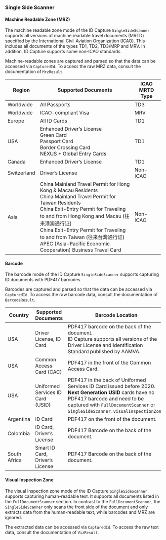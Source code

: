 ### Single Side Scanner

#### Machine Readable Zone (MRZ)

The machine readable zone mode of the ID Capture `SingleSideScanner` supports all versions of machine readable travel documents (MRTD) specified by the International Civil Aviation Organization (ICAO). This includes all documents of the types TD1, TD2, TD3/MRP and MRV. In addition, ID Capture supports some non-ICAO standards. 

Machine-readable zones are captured and parsed so that the data can be accessed via `CapturedId`. To access the raw MRZ data, consult the documentation of `MrzResult`.

| Region      | Supported Documents | ICAO MRTD Type |
|-------------|-------------------|----------------|
| Worldwide   | All Passports | TD3 |
| Worldwide   | ICAO-compliant Visa | MRV |
| Europe      | All ID Cards | TD1 |
| USA         | Enhanced Driver’s License<br/>Green Card<br/>Passport Card<br/>Border Crossing Card<br/>NEXUS + Global Entry Cards | TD1 |
| Canada      | Enhanced Driver’s License | TD1 |
| Switzerland | Driver’s License | Non-ICAO |
| Asia        | China Mainland Travel Permit for Hong Kong & Macau Residents<br/>China Mainland Travel Permit for Taiwan Residents<br/>China Exit-Entry Permit for Traveling to and from Hong Kong and Macau (往来港澳通行证)<br/>China Exit-Entry Permit for Traveling to and from Taiwan (往来台灣通行证)<br/>APEC (Asia-Pacific Economic Cooperation) Business Travel Card | Non-ICAO |


#### Barcode

The barcode mode of the ID Capture `SingleSideScanner` supports capturing ID documents with PDF417 barcodes.

Barcodes are captured and parsed so that the data can be accessed via `CapturedId`. To access the raw barcode data, consult the documentation of `BarcodeResult`.

| Country     | Supported Documents                                              | Barcode Location |
|-------------|------------------------------------------------------------------|----------|
| USA         | Driver License, ID Card                                          | PDF417 barcode on the back of the document.<br/>ID Capture supports all versions of the Driver License and Identification Standard published by AAMVA. |
| USA         | Common Access Card (CAC)                                         | PDF417 in the front of the Common Access Card. |
| USA         | Uniformed Services ID Card (USID)                                | PDF417 in the back of Uniformed Services ID Card issued before 2020.<br/>**Next Generation USID** cards have no PDF417 barcode and need to be captured with `FullDocumentScanner` or `SingleSideScanner.visualInspectionZone`. |
| Argentina   | ID Card                                                          | PDF417 on the front of the document. |
| Colombia    | ID Card, Driver’s License                                        | PDF417 Barcode on the back of the document. |
| South Africa | Smart ID Card, Driver’s License                                 | PDF417 Barcode on the back of the document. |

#### Visual Inspection Zone

The visual inspection zone mode of the ID Capture `SingleSideScanner` supports capturing human-readable text. It supports all documents listed in the `FullDocumentScanner` section. In contrast to the `FullDocumentScanner`, the `SingleSideScanner` only scans the front side of the document and only extracts data from the human-readable text, while barcodes and MRZ are ignored.

The extracted data can be accessed via `CapturedId`. To access the raw text data, consult the documentation of `VizResult`.